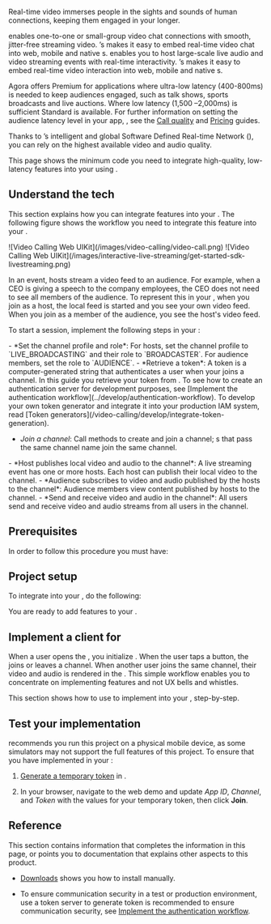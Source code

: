 

Real-time video immerses people in the sights and sounds of human connections, keeping them engaged in your <Vpl k="CLIENT"/> longer.

<ProductWrapper product="video-calling">
<Vpd k="PRODUCT" /> enables one-to-one or small-group video chat connections with smooth, jitter-free streaming video. <Vg k="COMPANY"/>’s <Vpd k="SDK" /> makes it easy to embed real-time video chat into web, mobile and native <Vpl k="CLIENT"/>s.
</ProductWrapper>
<ProductWrapper product="interactive-live-streaming">
<Vpd k="PRODUCT"/> enables you to host large-scale live audio and video streaming events with real-time interactivity. <Vg k="COMPANY"/>’s <Vpd k="SDK" /> makes it easy to embed real-time video interaction into web, mobile and native <Vpl k="CLIENT" />s.



Agora offers <Vpd k="PRODUCT"/> Premium for applications where ultra-low latency (400-800ms) is needed to keep audiences engaged, such as talk shows, sports broadcasts and live auctions. Where low latency (1,500 –2,000ms) is sufficient <Vpd k="PRODUCT"/> Standard is available. For further information on setting the audience latency level in your app, <Vpl k="CLIENT" />, see the [Call quality](../develop/ensure-channel-quality) and [Pricing](../reference/pricing#unit-pricing) guides.
</ProductWrapper>

Thanks to <Vg k="COMPANY"/>’s intelligent and global Software Defined Real-time Network ([<Vg k="AGORA_BACKEND" />](../overview/core-concepts#agora-sd-rtn)), you can rely on the highest available video and audio quality.

This page shows the minimum code you need to integrate high-quality, low-latency <Vpd k="PRODUCT" /> features into your <Vpl k="CLIENT" /> using <Vpd k="SDK" />.

## Understand the tech

This section explains how you can integrate <Vpd k="PRODUCT" /> features into your <Vpl k="CLIENT" />. The following figure shows the workflow you need to integrate this feature into your <Vpl k="CLIENT" />.

<ProductWrapper product="video-calling">
![Video Calling Web UIKit](/images/video-calling/video-call.png)
</ProductWrapper>

<ProductWrapper product="interactive-live-streaming">
![Video Calling Web UIKit](/images/interactive-live-streaming/get-started-sdk-livestreaming.png)

In an <Vpd k="PRODUCT" /> event, hosts stream a video feed to an audience. For example, when a CEO is giving a speech to the company employees, the CEO does not need to see all members of the audience. To represent this in your <Vpl k="CLIENT" />, when you join as a host, the local feed is started and  you see your own video feed. When you join as a member of the audience, you see the host's video feed.
</ProductWrapper>


To start a session, implement the following steps in your <Vpl k="CLIENT" />:

<ProductWrapper product="interactive-live-streaming">
- *Set the channel profile and role*: For hosts, set the channel profile to `LIVE_BROADCASTING` and their role to `BROADCASTER`. For audience members, set the role to `AUDIENCE`.
</ProductWrapper>
- *Retrieve a token*: A token is a computer-generated string that authenticates a user when your <Vpl k="CLIENT" /> joins a channel. In this guide you retrieve your token from <Vg k="CONSOLE" />. To see how to create an authentication server for development purposes, see [Implement the authentication workflow](../develop/authentication-workflow). To develop your own token generator and integrate it into your production IAM system, read [Token generators](/video-calling/develop/integrate-token-generation).

- *Join a channel*: Call methods to create and join a channel; <Vpl k="CLIENT" />s that pass the same channel name join the same channel.
<ProductWrapper product="interactive-live-streaming">
- *Host publishes local video and audio to the channel*: A live streaming event has one or more hosts. Each host can publish their local video to the channel.
- *Audience subscribes to video and audio published by the hosts to the channel*: Audience members view content published by hosts to the channel.
</ProductWrapper>
<ProductWrapper product="video-calling">
- *Send and receive video and audio in the channel*: All users send and receive video and audio streams from all users in the channel.
</ProductWrapper>

## Prerequisites

In order to follow this procedure you must have:

<Prerequites />

## Project setup

To integrate <Vpd k="PRODUCT" /> into your <Vpl k="CLIENT" />, do the following:

<ProjectSetup />

You are ready to add <Vpd k="PRODUCT" /> features to your <Vpl k="CLIENT" />.


## Implement a client for <Vpd k="PRODUCT" />

When a user opens the <Vpl k="CLIENT" />, you initialize <Vg k="ENGINE" />. When the user taps a button, the <Vpl k="CLIENT" /> joins or leaves a channel. When another user joins the same channel, their video and audio is rendered in the <Vpl k="CLIENT" />. This simple workflow enables you to concentrate on implementing <Vg k="COMPANY"/> features and not UX bells and whistles.

This section shows how to use <Vpd k="SDK" />  to implement <Vpd k="PRODUCT" /> into your <Vpl k="CLIENT" />, step-by-step.

<ProjectImplement />


## Test your implementation

<Vg k="COMPANY"/> recommends you run this project on a physical mobile device, as some simulators may not support the full features of this project. To ensure that you have implemented <Vpd k="PRODUCT" /> in your <Vpl k="CLIENT" />:

1. [Generate a temporary token](../reference/manage-agora-account#generate-a-temporary-token) in <Vg k="CONSOLE" />.

2. In your browser, navigate to the <Link target="_blank" to="{{Global.DEMO_BASIC_VIDEO_CALL_URL}}"><Vg k="COMPANY" /> web demo</Link> and update _App ID_, _Channel_, and _Token_ with the values for your temporary token, then click **Join**.
<ProjectTest />

## Reference

This section contains information that completes the information in this page, or points you to documentation that explains other aspects to this product.

- [Downloads](../reference/downloads) shows you how to install <Vpd k="SDK" /> manually.

- To ensure communication security in a test or production environment, use a token server to generate token is recommended to ensure communication security, see [Implement the authentication workflow](../develop/authentication-workflow).

<Reference />
